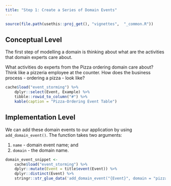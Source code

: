 ---
title: "Step 1: Create a Series of Domain Events"
---

```{r, include = FALSE}
source(file.path(usethis::proj_get(), "vignettes",  "_common.R"))
```

## Conceptual Level

The first step of modelling a domain is thinking about what are the activities
that domain experts care about.

What activities do experts from the Pizza ordering domain care about? Think like
a pizzeria employee at the counter. How does the business process - ordering a
pizza - look like?


```{r domain-event-table}
cache$load("event_storming") %>% 
    dplyr::select(Event, Example) %>% 
    tibble::rowid_to_column("#") %>% 
    kable(caption = "Pizza-Ordering Event Table")
```

## Implementation Level

We can add these domain events to our application by using `add_domain_event()`.
The function takes two arguments:

(1) `name` - domain event name; and 
(2) `domain` - the domain name.

```{r domain-event-code}
domain_event_snippet <- 
    cache$load("event_storming") %>% 
    dplyr::mutate(Event = title$event(Event)) %>% 
    dplyr::distinct(Event) %>% 
    stringr::str_glue_data('add_domain_event("{Event}", domain = "pizza_ordering")')
```

```{r code=domain_event_snippet, eval=FALSE, echo=TRUE}
```
